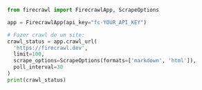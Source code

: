 ```python Python
from firecrawl import FirecrawlApp, ScrapeOptions

app = FirecrawlApp(api_key="fc-YOUR_API_KEY")

# Fazer crawl de um site:
crawl_status = app.crawl_url(
  'https://firecrawl.dev', 
  limit=100, 
  scrape_options=ScrapeOptions(formats=['markdown', 'html']),
  poll_interval=30
)
print(crawl_status)
```
